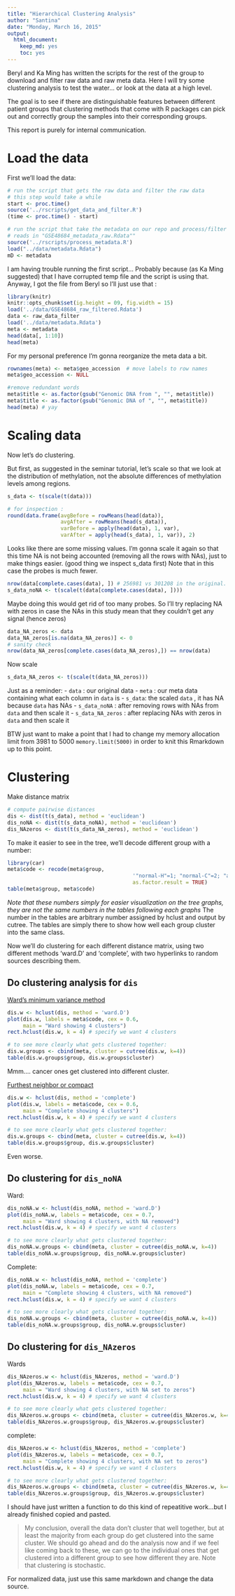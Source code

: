 ```yaml
---
title: "Hierarchical Clustering Analysis"
author: "Santina"
date: "Monday, March 16, 2015"
output: 
  html_document:
    keep_md: yes
    toc: yes
---
```


Beryl and Ka Ming has written the scripts for the rest of the group to download and filter raw data and raw meta data. Here I will try some clustering analysis to test the water... or look at the data at a high level.

The goal is to see if there are distinguishable features between different patient groups that clustering methods that come with R packages can pick out and correctly group the samples into their corresponding groups. 

This report is purely for internal communication. 

# Load the data

First we'll load the data:

```r
# run the script that gets the raw data and filter the raw data
# this step would take a while 
start <- proc.time()
source('../rscripts/get_data_and_filter.R')
(time <- proc.time() - start)

# run the script that take the metadata on our repo and process/filter it 
# reads in "GSE48684_metadata_raw.Rdata""
source('../rscripts/process_metadata.R')
load("../data/metadata.Rdata")
mD <- metadata
```

I am having trouble running the first script... Probably because (as Ka Ming suggested) that I have corrupted temp file and the script is using that. Anyway, I got the file from Beryl so I'll just use that : 

```r
library(knitr)
knitr::opts_chunk$set(ig.height = 09, fig.width = 15)
load('../data/GSE48684_raw_filtered.Rdata')
data <- raw_data_filter
load('../data/metadata.Rdata')
meta <- metadata
head(data[, 1:10])
head(meta)
```

For my personal preference I'm gonna reorganize the meta data a bit. 

```r
rownames(meta) <- meta$geo_accession  # move labels to row names
meta$geo_accession <- NULL

#remove redundant words 
meta$title <- as.factor(gsub("Genomic DNA from ", "", meta$title)) 
meta$title <- as.factor(gsub("Genomic DNA of ", "", meta$title))
head(meta) # yay
```

# Scaling data 

Now let's do clustering. 

But first, as suggested in the seminar tutorial, let's scale so that we look at the distribution of methylation, not the absolute differences of methylation levels among regions. 


```r
s_data <- t(scale(t(data))) 

# for inspection : 
round(data.frame(avgBefore = rowMeans(head(data)),
                 avgAfter = rowMeans(head(s_data)),
                 varBefore = apply(head(data), 1, var),
                 varAfter = apply(head(s_data), 1, var)), 2)

```

Looks like there are some missing values. I'm gonna scale it again so that this time NA is not being accounted (removing all the rows with NAs), just to make things easier. (good thing we inspect s_data first) 
Note that in this case the probes is much fewer.

```r
nrow(data[complete.cases(data), ]) # 256981 vs 301208 in the original. 
s_data_noNA <- t(scale(t(data[complete.cases(data), ])))
```
Maybe doing this would get rid of too many probes. So I'll try replacing NA with zeros in case the NAs in this study mean that they couldn't get any signal (hence zeros)

```r
data_NA_zeros <- data 
data_NA_zeros[is.na(data_NA_zeros)] <- 0
# sanity check
nrow(data_NA_zeros[complete.cases(data_NA_zeros),]) == nrow(data)
```

Now scale 

```r
s_data_NA_zeros <- t(scale(t(data_NA_zeros)))
```

Just as a reminder: 
- `data` : our original data
- `meta` : our meta data containing what each column in `data` is 
- `s_data`: the scaled `data` , it has NA because `data` has NAs
- `s_data_noNA` : after removing rows with NAs from `data` and then scale it 
- `s_data_NA_zeros` : after replacing NAs with zeros in `data` and then scale it 

BTW just want to make a point that I had to change my memory allocation limit from 3981 to 5000 `memory.limit(5000)` in order to knit this Rmarkdown up to this point. 

# Clustering 

Make distance matrix 
```r
# compute pairwise distances
dis <- dist(t(s_data), method = 'euclidean')
dis_noNA <- dist(t(s_data_noNA), method = 'euclidean')
dis_NAzeros <- dist(t(s_data_NA_zeros), method = 'euclidean')

```

To make it easier to see in the tree, we'll decode different group with a number: 

```r
library(car)
meta$code <- recode(meta$group, 
										'"normal-H"=1; "normal-C"=2; "adenoma"=3; "cancer"=4', 
										as.factor.result = TRUE)
table(meta$group, meta$code)
```

_Note that these numbers simply for easier visualization on the tree graphs, they are not the same numbers in the tables following each graphs_ The number in the tables are arbitrary number assigned by hclust and output by cutree. The tables are simply there to show how well each group cluster into the same class.

Now we'll do clustering for each different distance matrix, using two different methods 'ward.D' and 'complete', with two hyperlinks to random sources describing them. 

## Do clustering analysis for `dis`

[Ward's minimum variance method](http://en.wikipedia.org/wiki/Ward%27s_method)
```r
dis.w <- hclust(dis, method = 'ward.D')
plot(dis.w, labels = meta$code, cex = 0.6, 
     main = "Ward showing 4 clusters")
rect.hclust(dis.w, k = 4) # specify we want 4 clusters 

# to see more clearly what gets clustered together: 
dis.w.groups <- cbind(meta, cluster = cutree(dis.w, k=4))
table(dis.w.groups$group, dis.w.groups$cluster)
```

Mmm.... cancer ones get clustered into different cluster.  

[Furthest neighbor or compact](http://ecology.msu.montana.edu/labdsv/R/labs/lab13/lab13.html)

```r
dis.w <- hclust(dis, method = 'complete')
plot(dis.w, labels = meta$code, cex = 0.6, 
     main = "Complete showing 4 clusters")
rect.hclust(dis.w, k = 4) # specify we want 4 clusters 

# to see more clearly what gets clustered together: 
dis.w.groups <- cbind(meta, cluster = cutree(dis.w, k=4))
table(dis.w.groups$group, dis.w.groups$cluster)
```

Even worse. 

## Do clustering for `dis_noNA`
Ward: 
```r
dis_noNA.w <- hclust(dis_noNA, method = 'ward.D')
plot(dis_noNA.w, labels = meta$code, cex = 0.7, 
     main = "Ward showing 4 clusters, with NA removed")
rect.hclust(dis.w, k = 4) # specify we want 4 clusters  

# to see more clearly what gets clustered together: 
dis_noNA.w.groups <- cbind(meta, cluster = cutree(dis_noNA.w, k=4))
table(dis_noNA.w.groups$group, dis_noNA.w.groups$cluster)
```

Complete: 

```r
dis_noNA.w <- hclust(dis_noNA, method = 'complete')
plot(dis_noNA.w, labels = meta$code, cex = 0.7, 
     main = "Complete showing 4 clusters, with NA removed")
rect.hclust(dis.w, k = 4) # specify we want 4 clusters  

# to see more clearly what gets clustered together: 
dis_noNA.w.groups <- cbind(meta, cluster = cutree(dis_noNA.w, k=4))
table(dis_noNA.w.groups$group, dis_noNA.w.groups$cluster)
```



## Do clustering for `dis_NAzeros`

Wards
```r
dis_NAzeros.w <- hclust(dis_NAzeros, method = 'ward.D')
plot(dis_NAzeros.w, labels = meta$code, cex = 0.7, 
     main = "Ward showing 4 clusters, with NA set to zeros")
rect.hclust(dis.w, k = 4) # specify we want 4 clusters  

# to see more clearly what gets clustered together: 
dis_NAzeros.w.groups <- cbind(meta, cluster = cutree(dis_NAzeros.w, k=4))
table(dis_NAzeros.w.groups$group, dis_NAzeros.w.groups$cluster)
```

complete: 
```r
dis_NAzeros.w <- hclust(dis_NAzeros, method = 'complete')
plot(dis_NAzeros.w, labels = meta$code, cex = 0.7, 
     main = "Complete showing 4 clusters, with NA set to zeros")
rect.hclust(dis.w, k = 4) # specify we want 4 clusters  

# to see more clearly what gets clustered together: 
dis_NAzeros.w.groups <- cbind(meta, cluster = cutree(dis_NAzeros.w, k=4))
table(dis_NAzeros.w.groups$group, dis_NAzeros.w.groups$cluster)
```


I should have just written a function to do this kind of repeatitive work...but I already finished copied and pasted. 

> My conclusion, overall the data don't cluster that well together, but at least the majority from each group do get clustered into the same cluster. We should go ahead and do the analysis now and if we feel like coming back to these, we can go to the individual ones that get clustered into a different group to see how different they are. Note that clustering is stochastic. 




For normalized data, just use this same markdown and change the data source. 